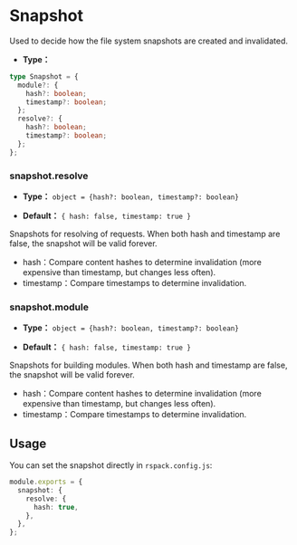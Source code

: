 # Snapshot

Used to decide how the file system snapshots are created and invalidated.

- **Type：**

```ts
type Snapshot = {
  module?: {
    hash?: boolean;
    timestamp?: boolean;
  };
  resolve?: {
    hash?: boolean;
    timestamp?: boolean;
  };
};
```

### snapshot.resolve

- **Type：** `object = {hash?: boolean, timestamp?: boolean}`

- **Default：** `{ hash: false, timestamp: true }`

Snapshots for resolving of requests. When both hash and timestamp are false, the snapshot will be valid forever.

- hash：Compare content hashes to determine invalidation (more expensive than timestamp, but changes less often).
- timestamp：Compare timestamps to determine invalidation.

### snapshot.module

- **Type：** `object = {hash?: boolean, timestamp?: boolean}`

- **Default：** `{ hash: false, timestamp: true }`

Snapshots for building modules. When both hash and timestamp are false, the snapshot will be valid forever.

- hash：Compare content hashes to determine invalidation (more expensive than timestamp, but changes less often).
- timestamp：Compare timestamps to determine invalidation.

## Usage

You can set the snapshot directly in `rspack.config.js`:

```ts title="rspack.config.js"
module.exports = {
  snapshot: {
    resolve: {
      hash: true,
    },
  },
};
```
